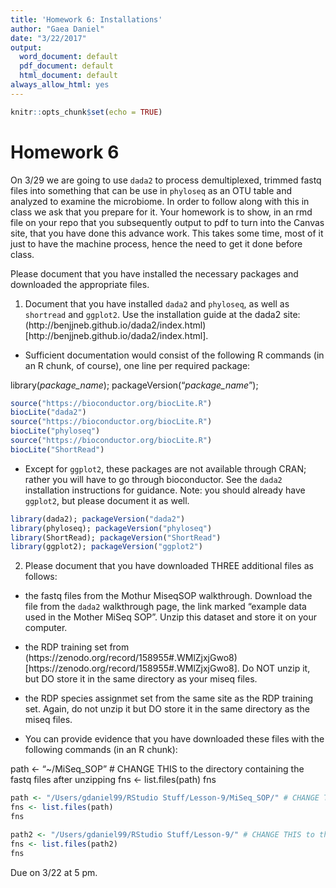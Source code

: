 ```yaml
---
title: 'Homework 6: Installations'
author: "Gaea Daniel"
date: "3/22/2017"
output:
  word_document: default
  pdf_document: default
  html_document: default
always_allow_html: yes
---
```


```r
knitr::opts_chunk$set(echo = TRUE)
```

# Homework 6

On 3/29 we are going to use `dada2` to process demultiplexed, trimmed fastq files into something that can be use in `phyloseq` as an OTU table and analyzed to examine the microbiome. In order to follow along with this in class we ask that you prepare for it. Your homework is to show, in an rmd file on your repo that you subsequently output to pdf to turn into the Canvas site, that you have done this advance work. This takes some time, most of it just to have the machine process, hence the need to get it done before class.

Please document that you have installed the necessary packages and downloaded the appropriate files.

1. Document that you have installed `dada2` and `phyloseq`, as well as `shortread` and `ggplot2`. Use the installation guide at the dada2 site: (http://benjjneb.github.io/dada2/index.html)[http://benjjneb.github.io/dada2/index.html].

- Sufficient documentation would consist of the following R commands (in an R chunk, of course), one line per required package:

library(*package_name*); packageVersion("*package_name*");

```r
source("https://bioconductor.org/biocLite.R")
biocLite("dada2")
source("https://bioconductor.org/biocLite.R")
biocLite("phyloseq")
source("https://bioconductor.org/biocLite.R")
biocLite("ShortRead")
```

- Except for `ggplot2`, these packages are not available through CRAN; rather you will have to go through bioconductor. See the `dada2` installation instructions for guidance. Note: you should already have `ggplot2`, but please document it as well.

```r
library(dada2); packageVersion("dada2")
library(phyloseq); packageVersion("phyloseq")
library(ShortRead); packageVersion("ShortRead")
library(ggplot2); packageVersion("ggplot2")
```


2. Please document that you have downloaded  THREE additional files as follows:

- the fastq files from the Mothur MiseqSOP walkthrough. Download the file from the `dada2` walkthrough page, the link marked "example data used in the Mother MiSeq SOP". Unzip this dataset and store it on your computer. 
- the RDP training set from (https://zenodo.org/record/158955#.WMlZjxjGwo8)[https://zenodo.org/record/158955#.WMlZjxjGwo8]. Do NOT unzip it, but DO store it in the same directory as your miseq files.
- the RDP species assignmet set from the same site as the RDP training set. Again, do not unzip it but DO store it in the same directory as the miseq files.

- You can provide evidence that you have downloaded these files with the following commands (in an R chunk):

path <- "~/MiSeq_SOP" # CHANGE THIS to the directory containing the fastq files after unzipping
fns <- list.files(path)
fns

```r
path <- "/Users/gdaniel99/RStudio Stuff/Lesson-9/MiSeq_SOP/" # CHANGE THIS to the directory containing the fastq files after unzipping
fns <- list.files(path)
fns
```

```r
path2 <- "/Users/gdaniel99/RStudio Stuff/Lesson-9/" # CHANGE THIS to the directory containing the fastq files after unzipping
fns <- list.files(path2)
fns
```

Due on 3/22 at 5 pm.

